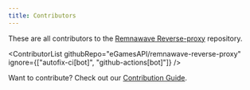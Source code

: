 ```yaml
---
title: Contributors
---
```



These are all contributors to the [Remnawave Reverse-proxy](https://github.com/eGamesAPI/remnawave-reverse-proxy) repository.

<ContributorList githubRepo="eGamesAPI/remnawave-reverse-proxy" ignore={["autofix-ci[bot]", "github-actions[bot]"]} />

Want to contribute? Check out our [Contribution Guide](/contribution/guide).